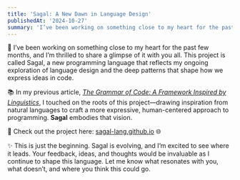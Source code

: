 ```yaml
---
title: 'Sagal: A New Dawn in Language Design'
publishedAt: '2024-10-27'
summary: 'I’ve been working on something close to my heart for the past few months, and I’m thrilled to share a glimps...'
---
```


🚀 I’ve been working on something close to my heart for the past few months, and I’m thrilled to share a glimpse of it with you all. 
This project is called Sagal, a new programming language that reflects my ongoing exploration of language design and the deep patterns that shape how we express ideas in code.

📚 In my previous article, [*The Grammar of Code: A Framework Inspired by Linguistics*](https://open.substack.com/pub/amoallim/p/the-grammar-of-code-a-framework-inspired?utm_campaign=post&utm_medium=web), I touched on the roots of this project—drawing inspiration from natural languages to craft a more expressive, human-centered approach to programming. **Sagal** embodies that vision.

🔗 Check out the project here: [sagal-lang.github.io](https://sagal-lang.github.io/pool) 🌐

✨ This is just the beginning. Sagal is evolving, and I’m excited to see where it leads. 
Your feedback, ideas, and thoughts would be invaluable as I continue to shape this language. 
Let me know what resonates with you, what doesn’t, and where you think this could go.
